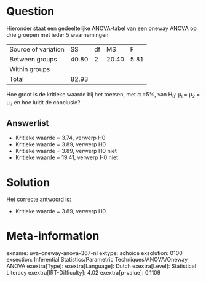 Question
========

Hieronder staat een gedeeltelijke ANOVA-tabel van een oneway ANOVA op
drie groepen met ieder 5 waarnemingen.

  --------------------- ------- ---- ------- ------
  Source of variation   SS      df   MS      F
  Between groups        40.80   2    20.40   5.81
  Within groups                              
  Total                 82.93                
  --------------------- ------- ---- ------- ------

Hoe groot is de kritieke waarde bij het toetsen, met α =5%, van H~0~:
μ~l~ = μ~2~ = μ~3~ en hoe luidt de conclusie?

Answerlist
----------

* Kritieke waarde = 3.74, verwerp H0
* Kritieke waarde = 3.89, verwerp H0
* Kritieke waarde = 3.89, verwerp H0 niet
* Kritieke waarde = 19.41, verwerp H0 niet

Solution
========

Het correcte antwoord is: 

* Kritieke waarde = 3.89, verwerp H0

Meta-information
================
exname: uva-oneway-anova-367-nl
extype: schoice
exsolution: 0100
exsection: Inferential Statistics/Parametric Techniques/ANOVA/Oneway ANOVA
exextra[Type]: 
exextra[Language]: Dutch
exextra[Level]: Statistical Literacy
exextra[IRT-Difficulty]: 4.02
exextra[p-value]: 0.1109
